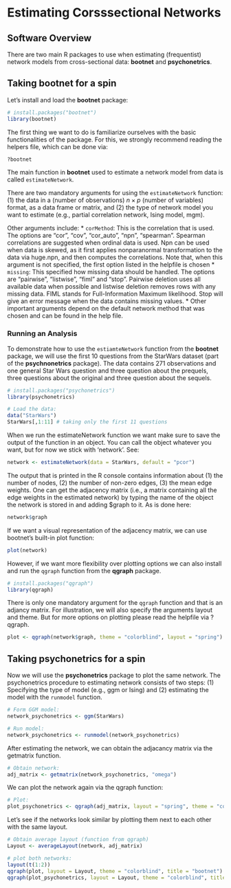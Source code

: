 # Estimating Corsssectional Networks

## Software Overview
There are two main R packages to use when estimating (frequentist) network models from cross-sectional data: **bootnet** and **psychonetrics**. 

## Taking bootnet for a spin 

Let's install and load the **bootnet** package:
```r
# install.packages("bootnet")
library(bootnet)
```

The first thing we want to do is familiarize ourselves with the basic functionalities of the package. For this, we strongly recommend reading the helpers file, which can be done via: 

```r
?bootnet
```

The main function in **bootnet** used to estimate a network model from data is called `estimateNetwork`. 

There are two mandatory arguments for using the `estimateNetwork` function: (1) the data in a (number of observations) $n \times p$ (number of variables) format, as a data frame or matrix, and (2) the type of network model you want to estimate (e.g., partial correlation network, Ising model, mgm). 

Other arguments include:
* `corMethod`: This is the correlation that is used. The options are "cor", "cov", "cor_auto", "npn", "spearman". Spearman correlations are suggested when ordinal data is used. Npn can be used when data is skewed, as it first applies nonparanormal transformation to the data via huge.npn, and then computes the correlations. Note that, when this argument is not specified, the first option listed in the helpfile is chosen 
* `missing`: This specified how missing data should be handled. The options are "pairwise", "listwise", "fiml" and "stop". Pairwise deletion uses all available data when possible and listwise deletion removes rows with any missing data. FIML stands for Full-Information Maximum likelihood. Stop will give an error message when the data contains missing values. 
* Other important arguments depend on the default network method that was chosen and can be found in the help file.  

### Running an Analysis

To demonstrate how to use the `estiamteNetwork` function from the **bootnet** package, we will use the first 10 questions from the StarWars dataset (part of the **psychnonetrics** package). The data  contains 271 observations and one general Star Wars question and three question about the prequels, three questions about the original and three question about the sequels.


```r
# install.packages("psychonetrics")
library(psychonetrics)

# Load the data:
data("StarWars")
StarWars[,1:11] # taking only the first 11 questions
```

When we run the estimateNetwork function we want make sure to save the output of the function in an object. You can call the object whatever you want, but for now we stick with 'network'. See: 

```r
network <- estimateNetwork(data = StarWars, default = "pcor")
```

The output that is printed in the R console contains information about (1) the number of nodes, (2) the number of non-zero edges, (3) the mean edge weights. One can get the adjacency matrix (i.e., a matrix containing all the edge weights in the estimated network) by typing the name of the object the network is stored in and adding $graph to it. As is done here: 

```r
network$graph
```

If we want a visual representation of the adjacency matrix, we can  use bootnet's built-in plot function: 

```r
plot(network)
```

However, if we want more flexibility over plotting options we can also install and run the `qgraph` function from the **qgraph** package.

```r
# install.packages("qgraph")
library(qgraph)
```

There is only one mandatory argument for the `qgraph` function and that is an adjancy matrix. For illustration, we will also specify the arguments layout and theme. But for more options on plotting please read the helpfile via ?qgraph. 

```r
plot <- qgraph(network$graph, theme = "colorblind", layout = "spring")
```

## Taking psychonetrics for a spin 
Now we will use the **psychonetrics** package to plot the same network. The psychonetrics procedure to estimating network consists of two steps: (1) Specifying the type of model (e.g., ggm or Ising) and (2) estimating the model with the `runmodel` function. 

```r
# Form GGM model:
network_psychonetrics <- ggm(StarWars)

# Run model:
network_psychonetrics <- runmodel(network_psychonetrics)
```

After estimating the network, we can obtain the adjacancy matrix via the getmatrix function. 

```r
# Obtain network:
adj_matrix <- getmatrix(network_psychonetrics, "omega")
```

We can plot the network again via the qgraph function: 

```r
# Plot:
plot_psychonetrics <- qgraph(adj_matrix, layout = "spring", theme = "colorblind")
```
Let's see if the networks look similar by plotting them next to each other with the same layout. 

```r
# Obtain average layout (function from qgraph)
Layout <- averageLayout(network, adj_matrix)

# plot both networks:
layout(t(1:2))
qgraph(plot, layout = Layout, theme = "colorblind", title = "bootnet")
qgraph(plot_psychonetrics, layout = Layout, theme = "colorblind", title = "psychonetrics")
```